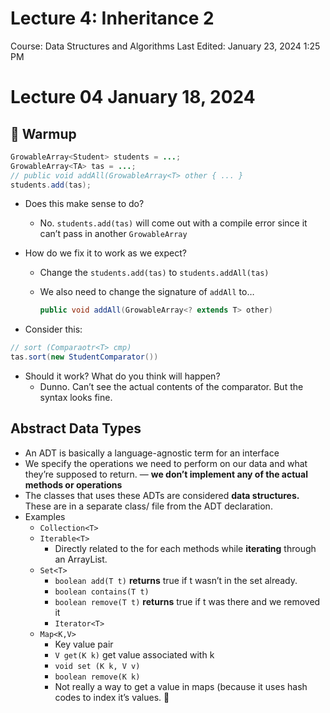 # Lecture 4: Inheritance 2

Course: Data Structures and Algorithms
Last Edited: January 23, 2024 1:25 PM

# Lecture 04 January 18, 2024

## 🤔 Warmup

```java
GrowableArray<Student> students = ...;
GrowableArray<TA> tas = ...;
// public void addAll(GrowableArray<T> other { ... }
students.add(tas);
```

- Does this make sense to do?
    - No. `students.add(tas)` will come out with a compile error since it can’t pass in another `GrowableArray`
- How do we fix it to work as we expect?
    - Change the `students.add(tas)` to `students.addAll(tas)`
    - We also need to change the signature of `addAll` to…
        
        ```java
        public void addAll(GrowableArray<? extends T> other)
        ```
        
- Consider this:

```java
// sort (Comparaotr<T> cmp)
tas.sort(new StudentComparator())
```

- Should it work? What do you think will happen?
    - Dunno. Can’t see the actual contents of the comparator. But the syntax looks fine.

## Abstract Data Types

- An ADT is basically a language-agnostic term for an interface
- We specify the operations we need to perform on our data and what they’re supposed to return. —  **we don’t implement any of the actual methods or operations**
- The classes that uses these ADTs are considered **data structures.** These are in a separate class/ file from the ADT declaration.
- Examples
    - `Collection<T>`
    - `Iterable<T>`
        - Directly related to the for each methods while **iterating** through an ArrayList.
    - `Set<T>`
        - `boolean add(T t)` **returns** true if t wasn’t in the set already.
        - `boolean contains(T t)`
        - `boolean remove(T t)` **returns** true if t was there and we removed it
        - `Iterator<T>`
    - `Map<K,V>`
        - Key value pair
        - `V get(K k)` get value associated with k
        - `void set (K k, V v)`
        - `boolean remove(K k)`
        - Not really a way to get a value in maps (because it uses hash codes to index it’s values. 👹